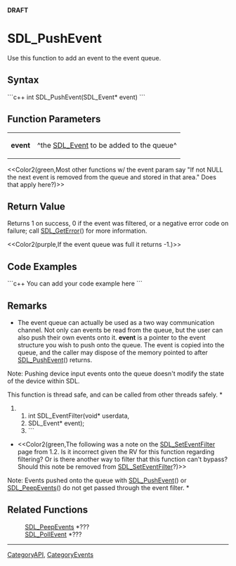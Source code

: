 <!-- pragma section-numbers off -->
<!-- pragma camelcase off -->
'''DRAFT'''

= SDL_PushEvent =
Use this function to add an event to the event queue.


== Syntax ==
```c++
int SDL_PushEvent(SDL_Event* event)
```

== Function Parameters ==
{|
|'''event'''
|^the [[SDL_Event]] to be added to the queue^
|}

<<Color2(green,Most other functions w/ the event param say "If not NULL the next event is removed from the queue and stored in that area."  Does that apply here?)>>

== Return Value ==
Returns 1 on success, 0 if the event was filtered, or a negative error code on failure; call [[SDL_GetError]]() for more information.

<<Color2(purple,If the event queue was full it returns -1.)>>

== Code Examples ==
```c++
You can add your code example here
```

== Remarks ==
*The event queue can actually be used as a two way communication channel. Not only can events be read from the queue, but the user can also push their own events onto it. '''event''' is a pointer to the event structure you wish to push onto the queue. The event is copied into the queue, and the caller may dispose of the memory pointed to after [[SDL_PushEvent]]() returns.

Note: Pushing device input events onto the queue doesn't modify the state of the device within SDL. 

This function is thread safe, and can be called from other threads safely. *

<!-- #<<Color2(green,This was listed after the function description. Does it belong on this page?)>> -->
<!-- # ``` -->
##int SDL_EventFilter(void*      userdata,
##                    SDL_Event* event);
##```

*<<Color2(green,The following was a note on the [[SDL_SetEventFilter]] page from 1.2.  Is it incorrect given the RV for this function regarding filtering?  Or is there another way to filter that this function can't bypass?  Should this note be removed from [[SDL_SetEventFilter]]?)>>

Note: Events pushed onto the queue with [[SDL_PushEvent]]() or [[SDL_PeepEvents]]() do not get passed through the event filter. *

== Related Functions ==
:[[SDL_PeepEvents]] *???
:[[SDL_PollEvent]] *???

----
[[CategoryAPI]], [[CategoryEvents]]
